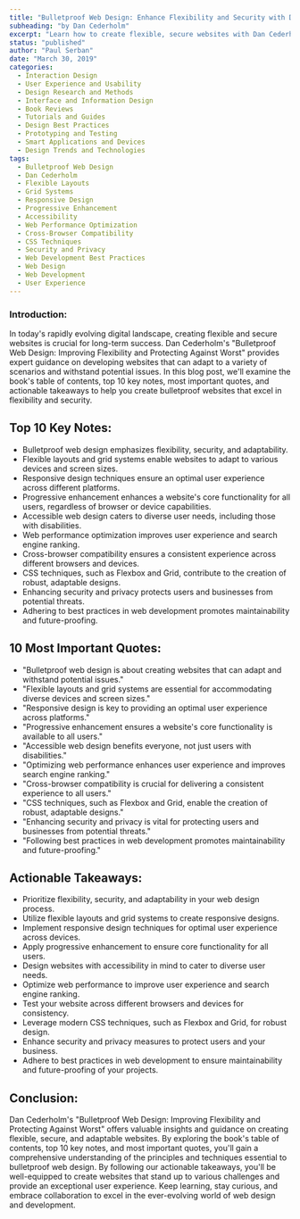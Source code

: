 ```yaml
---
title: "Bulletproof Web Design: Enhance Flexibility and Security with Dan Cederholm's Expert Insights"
subheading: "by Dan Cederholm"
excerpt: "Learn how to create flexible, secure websites with Dan Cederholm's Bulletproof Web Design: Improving Flexibility and Protecting Against Worst. Explore the table of contents, key notes, important quotes, and actionable takeaways."
status: "published"
author: "Paul Serban"
date: "March 30, 2019"
categories:
  - Interaction Design
  - User Experience and Usability
  - Design Research and Methods
  - Interface and Information Design
  - Book Reviews
  - Tutorials and Guides
  - Design Best Practices
  - Prototyping and Testing
  - Smart Applications and Devices
  - Design Trends and Technologies
tags:
  - Bulletproof Web Design
  - Dan Cederholm
  - Flexible Layouts
  - Grid Systems
  - Responsive Design
  - Progressive Enhancement
  - Accessibility
  - Web Performance Optimization
  - Cross-Browser Compatibility
  - CSS Techniques
  - Security and Privacy
  - Web Development Best Practices
  - Web Design
  - Web Development
  - User Experience
---
```


### Introduction:
In today's rapidly evolving digital landscape, creating flexible and secure websites is crucial for long-term success. Dan Cederholm's "Bulletproof Web Design: Improving Flexibility and Protecting Against Worst" provides expert guidance on developing websites that can adapt to a variety of scenarios and withstand potential issues. In this blog post, we'll examine the book's table of contents, top 10 key notes, most important quotes, and actionable takeaways to help you create bulletproof websites that excel in flexibility and security.

## Top 10 Key Notes:

- Bulletproof web design emphasizes flexibility, security, and adaptability.
- Flexible layouts and grid systems enable websites to adapt to various devices and screen sizes.
- Responsive design techniques ensure an optimal user experience across different platforms.
- Progressive enhancement enhances a website's core functionality for all users, regardless of browser or device capabilities.
- Accessible web design caters to diverse user needs, including those with disabilities.
- Web performance optimization improves user experience and search engine ranking.
- Cross-browser compatibility ensures a consistent experience across different browsers and devices.
- CSS techniques, such as Flexbox and Grid, contribute to the creation of robust, adaptable designs.
- Enhancing security and privacy protects users and businesses from potential threats.
- Adhering to best practices in web development promotes maintainability and future-proofing.

## 10 Most Important Quotes:

- "Bulletproof web design is about creating websites that can adapt and withstand potential issues."
- "Flexible layouts and grid systems are essential for accommodating diverse devices and screen sizes."
- "Responsive design is key to providing an optimal user experience across platforms."
- "Progressive enhancement ensures a website's core functionality is available to all users."
- "Accessible web design benefits everyone, not just users with disabilities."
- "Optimizing web performance enhances user experience and improves search engine ranking."
- "Cross-browser compatibility is crucial for delivering a consistent experience to all users."
- "CSS techniques, such as Flexbox and Grid, enable the creation of robust, adaptable designs."
- "Enhancing security and privacy is vital for protecting users and businesses from potential threats."
- "Following best practices in web development promotes maintainability and future-proofing."

## Actionable Takeaways:

- Prioritize flexibility, security, and adaptability in your web design process.
- Utilize flexible layouts and grid systems to create responsive designs.
- Implement responsive design techniques for optimal user experience across devices.
- Apply progressive enhancement to ensure core functionality for all users.
- Design websites with accessibility in mind to cater to diverse user needs.
- Optimize web performance to improve user experience and search engine ranking.
- Test your website across different browsers and devices for consistency.
- Leverage modern CSS techniques, such as Flexbox and Grid, for robust design.
- Enhance security and privacy measures to protect users and your business.
- Adhere to best practices in web development to ensure maintainability and future-proofing of your projects.

## Conclusion:

Dan Cederholm's "Bulletproof Web Design: Improving Flexibility and Protecting Against Worst" offers valuable insights and guidance on creating flexible, secure, and adaptable websites. By exploring the book's table of contents, top 10 key notes, and most important quotes, you'll gain a comprehensive understanding of the principles and techniques essential to bulletproof web design. By following our actionable takeaways, you'll be well-equipped to create websites that stand up to various challenges and provide an exceptional user experience. Keep learning, stay curious, and embrace collaboration to excel in the ever-evolving world of web design and development.